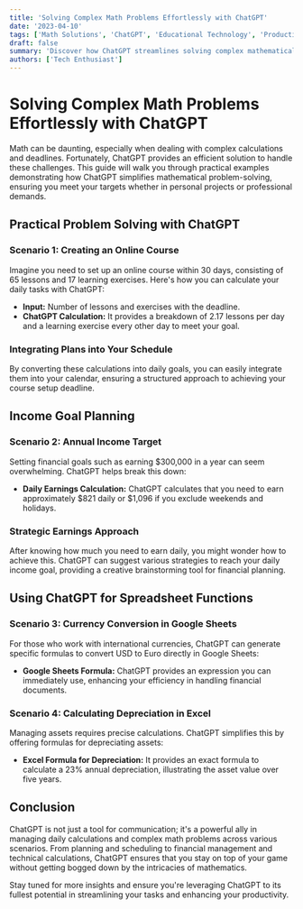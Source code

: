 ```yaml
---
title: 'Solving Complex Math Problems Effortlessly with ChatGPT'
date: '2023-04-10'
tags: ['Math Solutions', 'ChatGPT', 'Educational Technology', 'Productivity Tools']
draft: false
summary: 'Discover how ChatGPT streamlines solving complex mathematical problems and calculations, enhancing efficiency in your personal and professional tasks.'
authors: ['Tech Enthusiast']
---
```


# Solving Complex Math Problems Effortlessly with ChatGPT

Math can be daunting, especially when dealing with complex calculations and deadlines. Fortunately, ChatGPT provides an efficient solution to handle these challenges. This guide will walk you through practical examples demonstrating how ChatGPT simplifies mathematical problem-solving, ensuring you meet your targets whether in personal projects or professional demands.

## Practical Problem Solving with ChatGPT

### Scenario 1: Creating an Online Course

Imagine you need to set up an online course within 30 days, consisting of 65 lessons and 17 learning exercises. Here's how you can calculate your daily tasks with ChatGPT:

- **Input:** Number of lessons and exercises with the deadline.
- **ChatGPT Calculation:** It provides a breakdown of 2.17 lessons per day and a learning exercise every other day to meet your goal.

### Integrating Plans into Your Schedule

By converting these calculations into daily goals, you can easily integrate them into your calendar, ensuring a structured approach to achieving your course setup deadline.

## Income Goal Planning

### Scenario 2: Annual Income Target

Setting financial goals such as earning $300,000 in a year can seem overwhelming. ChatGPT helps break this down:

- **Daily Earnings Calculation:** ChatGPT calculates that you need to earn approximately $821 daily or $1,096 if you exclude weekends and holidays.

### Strategic Earnings Approach

After knowing how much you need to earn daily, you might wonder how to achieve this. ChatGPT can suggest various strategies to reach your daily income goal, providing a creative brainstorming tool for financial planning.

## Using ChatGPT for Spreadsheet Functions

### Scenario 3: Currency Conversion in Google Sheets

For those who work with international currencies, ChatGPT can generate specific formulas to convert USD to Euro directly in Google Sheets:

- **Google Sheets Formula:** ChatGPT provides an expression you can immediately use, enhancing your efficiency in handling financial documents.

### Scenario 4: Calculating Depreciation in Excel

Managing assets requires precise calculations. ChatGPT simplifies this by offering formulas for depreciating assets:

- **Excel Formula for Depreciation:** It provides an exact formula to calculate a 23% annual depreciation, illustrating the asset value over five years.

## Conclusion

ChatGPT is not just a tool for communication; it's a powerful ally in managing daily calculations and complex math problems across various scenarios. From planning and scheduling to financial management and technical calculations, ChatGPT ensures that you stay on top of your game without getting bogged down by the intricacies of mathematics.

Stay tuned for more insights and ensure you're leveraging ChatGPT to its fullest potential in streamlining your tasks and enhancing your productivity.
